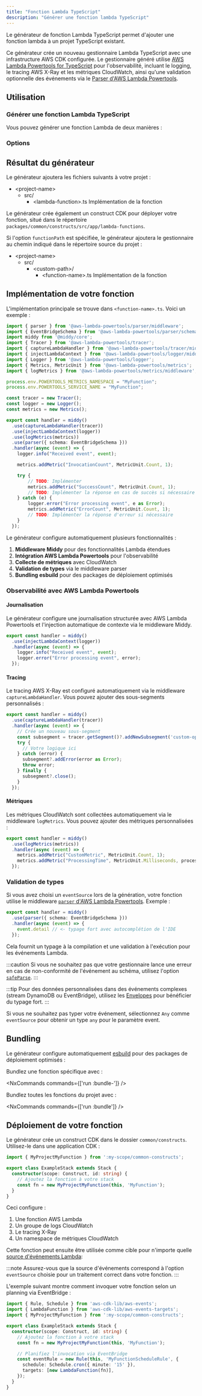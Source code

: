 ```yaml
---
title: "Fonction Lambda TypeScript"
description: "Générer une fonction lambda TypeScript"
---
```





Le générateur de fonction Lambda TypeScript permet d'ajouter une fonction lambda à un projet TypeScript existant.

Ce générateur crée un nouveau gestionnaire Lambda TypeScript avec une infrastructure AWS CDK configurée. Le gestionnaire généré utilise [AWS Lambda Powertools for TypeScript](https://docs.powertools.aws.dev/lambda/typescript/latest/) pour l'observabilité, incluant le logging, le tracing AWS X-Ray et les métriques CloudWatch, ainsi qu'une validation optionnelle des événements via le [Parser d'AWS Lambda Powertools](https://docs.powertools.aws.dev/lambda/typescript/latest/utilities/parser/).

## Utilisation

### Générer une fonction Lambda TypeScript

Vous pouvez générer une fonction Lambda de deux manières :

<RunGenerator generator="ts#lambda-function" />

### Options

<GeneratorParameters generator="ts#lambda-function" />

## Résultat du générateur

Le générateur ajoutera les fichiers suivants à votre projet :

<FileTree>

- \<project-name>
  - src/
    - \<lambda-function>.ts Implémentation de la fonction

</FileTree>

Le générateur crée également un construct CDK pour déployer votre fonction, situé dans le répertoire `packages/common/constructs/src/app/lambda-functions`.

Si l'option `functionPath` est spécifiée, le générateur ajoutera le gestionnaire au chemin indiqué dans le répertoire source du projet :

<FileTree>

- \<project-name>
  - src/
    - \<custom-path>/
      - \<function-name>.ts Implémentation de la fonction

</FileTree>

## Implémentation de votre fonction

L'implémentation principale se trouve dans `<function-name>.ts`. Voici un exemple :

```typescript
import { parser } from '@aws-lambda-powertools/parser/middleware';
import { EventBridgeSchema } from '@aws-lambda-powertools/parser/schemas';
import middy from '@middy/core';
import { Tracer } from '@aws-lambda-powertools/tracer';
import { captureLambdaHandler } from '@aws-lambda-powertools/tracer/middleware';
import { injectLambdaContext } from '@aws-lambda-powertools/logger/middleware';
import { Logger } from '@aws-lambda-powertools/logger';
import { Metrics, MetricUnit } from '@aws-lambda-powertools/metrics';
import { logMetrics } from '@aws-lambda-powertools/metrics/middleware';

process.env.POWERTOOLS_METRICS_NAMESPACE = "MyFunction";
process.env.POWERTOOLS_SERVICE_NAME = "MyFunction";

const tracer = new Tracer();
const logger = new Logger();
const metrics = new Metrics();

export const handler = middy()
  .use(captureLambdaHandler(tracer))
  .use(injectLambdaContext(logger))
  .use(logMetrics(metrics))
  .use(parser({ schema: EventBridgeSchema }))
  .handler(async (event) => {
    logger.info("Received event", event);

    metrics.addMetric("InvocationCount", MetricUnit.Count, 1);

    try {
        // TODO: Implémenter
        metrics.addMetric("SuccessCount", MetricUnit.Count, 1);
        // TODO: Implémenter la réponse en cas de succès si nécessaire
    } catch (e) {
        logger.error("Error processing event", e as Error);
        metrics.addMetric("ErrorCount", MetricUnit.Count, 1);
        // TODO: Implémenter la réponse d'erreur si nécessaire
    }
  });
```

Le générateur configure automatiquement plusieurs fonctionnalités :

1. **Middleware Middy** pour des fonctionnalités Lambda étendues
2. **Intégration AWS Lambda Powertools** pour l'observabilité
3. **Collecte de métriques** avec CloudWatch
4. **Validation de types** via le middleware parser
5. **Bundling esbuild** pour des packages de déploiement optimisés

### Observabilité avec AWS Lambda Powertools

#### Journalisation

Le générateur configure une journalisation structurée avec AWS Lambda Powertools et l'injection automatique de contexte via le middleware Middy.

```typescript
export const handler = middy()
  .use(injectLambdaContext(logger))
  .handler(async (event) => {
    logger.info("Received event", event);
    logger.error("Error processing event", error);
  });
```

#### Tracing

Le tracing AWS X-Ray est configuré automatiquement via le middleware `captureLambdaHandler`. Vous pouvez ajouter des sous-segments personnalisés :

```typescript
export const handler = middy()
  .use(captureLambdaHandler(tracer))
  .handler(async (event) => {
    // Crée un nouveau sous-segment
    const subsegment = tracer.getSegment()?.addNewSubsegment('custom-operation');
    try {
      // Votre logique ici
    } catch (error) {
      subsegment?.addError(error as Error);
      throw error;
    } finally {
      subsegment?.close();
    }
  });
```

#### Métriques

Les métriques CloudWatch sont collectées automatiquement via le middleware `logMetrics`. Vous pouvez ajouter des métriques personnalisées :

```typescript
export const handler = middy()
  .use(logMetrics(metrics))
  .handler(async (event) => {
    metrics.addMetric("CustomMetric", MetricUnit.Count, 1);
    metrics.addMetric("ProcessingTime", MetricUnit.Milliseconds, processingTime);
  });
```

### Validation de types

Si vous avez choisi un `eventSource` lors de la génération, votre fonction utilise le middleware [`parser` d'AWS Lambda Powertools](https://docs.powertools.aws.dev/lambda/typescript/latest/utilities/parser/). Exemple :

```typescript {4}
export const handler = middy()
  .use(parser({ schema: EventBridgeSchema }))
  .handler(async (event) => {
    event.detail // <- typage fort avec autocomplétion de l'IDE
  });
```

Cela fournit un typage à la compilation et une validation à l'exécution pour les événements Lambda.

:::caution
Si vous ne souhaitez pas que votre gestionnaire lance une erreur en cas de non-conformité de l'événement au schéma, utilisez l'option [`safeParse`](https://docs.powertools.aws.dev/lambda/typescript/latest/utilities/parser/#safe-parsing).
:::

:::tip
Pour des données personnalisées dans des événements complexes (stream DynamoDB ou EventBridge), utilisez les [Envelopes](https://docs.powertools.aws.dev/lambda/typescript/latest/utilities/parser/#envelopes) pour bénéficier du typage fort.
:::

Si vous ne souhaitez pas typer votre événement, sélectionnez `Any` comme `eventSource` pour obtenir un type `any` pour le paramètre event.

## Bundling

Le générateur configure automatiquement [esbuild](https://esbuild.github.io/) pour des packages de déploiement optimisés :

Bundlez une fonction spécifique avec :

<NxCommands commands={['run <project-name>:bundle-<function-name>']} />

Bundlez toutes les fonctions du projet avec :

<NxCommands commands={['run <project-name>:bundle']} />

## Déploiement de votre fonction

Le générateur crée un construct CDK dans le dossier `common/constructs`. Utilisez-le dans une application CDK :

```typescript {1, 6}
import { MyProjectMyFunction } from ':my-scope/common-constructs';

export class ExampleStack extends Stack {
  constructor(scope: Construct, id: string) {
    // Ajoutez la fonction à votre stack
    const fn = new MyProjectMyFunction(this, 'MyFunction');
  }
}
```

Ceci configure :

1. Une fonction AWS Lambda
2. Un groupe de logs CloudWatch
3. Le tracing X-Ray
4. Un namespace de métriques CloudWatch

Cette fonction peut ensuite être utilisée comme cible pour n'importe quelle [source d'événements Lambda](https://docs.powertools.aws.dev/lambda/typescript/latest/utilities/parser/):

:::note
Assurez-vous que la source d'événements correspond à l'option `eventSource` choisie pour un traitement correct dans votre fonction.
:::

L'exemple suivant montre comment invoquer votre fonction selon un planning via EventBridge :

```typescript
import { Rule, Schedule } from 'aws-cdk-lib/aws-events';
import { LambdaFunction } from 'aws-cdk-lib/aws-events-targets';
import { MyProjectMyFunction } from ':my-scope/common-constructs';

export class ExampleStack extends Stack {
  constructor(scope: Construct, id: string) {
    // Ajoutez la fonction à votre stack
    const fn = new MyProjectMyFunction(this, 'MyFunction');

    // Planifiez l'invocation via EventBridge
    const eventRule = new Rule(this, 'MyFunctionScheduleRule', {
      schedule: Schedule.cron({ minute: '15' }),
      targets: [new LambdaFunction(fn)],
    });
  }
}
```